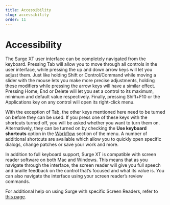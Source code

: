 ```yaml
---
title: Accessibility
slug: accessibility
order: 11
---
```


# Accessibility

The Surge XT user interface can be completely navigated from the keyboard. Pressing Tab will allow you to move through all controls
in the user interface, while pressing the up and down arrow keys will let you adjust them. Just like holding Shift or Control/Command
while moving a slider with the mouse lets you make more precise adjustments, holding these modifiers while pressing the
arrow keys will have a similar effect. Pressing Home, End or Delete will let you set a control to its maximum, minimum and default
value respectively. Finally, pressing Shift+F10 or the Applications key on any control will open its right-click menu.

With the exception of Tab, the other keys mentioned here need to be turned on before they can be used. If you press one of these keys
with the shortcuts turned off, you will be asked whether you want to turn them on. Alternatively, they can be turned on by checking the
**Use keyboard shortcuts** option in the [Workflow](#workflow) section of the menu. A number of additional shortcuts are available
which allow you to quickly open specific dialogs, change patches or save your work and more.

In addition to full keyboard support, Surge XT is compatible with screen reader software on both Mac and Windows. This means that as
you navigate through the interface, the screen reader will give you full speech and braille feedback on the control that’s focused
and what its value is. You can also navigate the interface using your screen reader’s review commands.

For additional help on using Surge with specific Screen Readers, refer to <a href="../accessibility">this page</a>.
